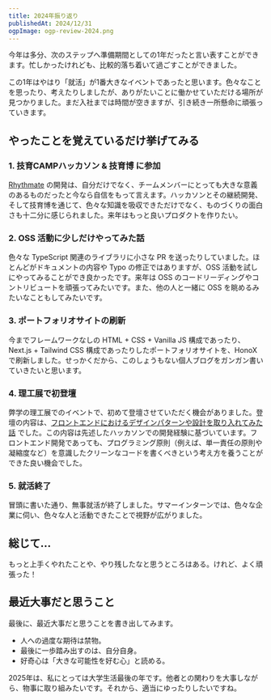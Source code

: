 ```yaml
---
title: 2024年振り返り
publishedAt: 2024/12/31
ogpImage: ogp-review-2024.png
---
```


今年は多分、次のステップへ準備期間としての1年だったと言い表すことができます。忙しかったけれども、比較的落ち着いて過ごすことができました。

この1年はやはり「就活」が1番大きなイベントであったと思います。色々なことを思ったり、考えたりしましたが、ありがたいことに働かせていただける場所が見つかりました。まだ入社までは時間が空きますが、引き続き一所懸命に頑張っていきます。

## やったことを覚えているだけ挙げてみる

### 1. 技育CAMPハッカソン & 技育博 に参加

[Rhythmate](https://github.com/taga3s/Rhythmate-Web) の開発は、自分だけでなく、チームメンバーにとっても大きな意義のあるものだったと今なら自信をもって言えます。ハッカソンとその継続開発、そして技育博を通じて、色々な知識を吸収できただけでなく、ものづくりの面白さも十二分に感じられました。来年はもっと良いプロダクトを作りたい。

### 2. OSS 活動に少しだけやってみた話

色々な TypeScript 関連のライブラリに小さな PR を送ったりしていました。ほとんどがドキュメントの内容や Typo の修正ではありますが、OSS 活動を試しにやってみることができ良かったです。来年は OSS のコードリーディングやコントリビュートを頑張ってみたいです。また、他の人と一緒に OSS を眺めるみたいなこともしてみたいです。

### 3. ポートフォリオサイトの刷新

今までフレームワークなしの HTML + CSS + Vanilla JS 構成であったり、Next.js + Tailwind CSS 構成であったりしたポートフォリオサイトを、HonoX で刷新しました。せっかくだから、このしょうもない個人ブログをガンガン書いていきたいと思います。

### 4. 理工展で初登壇

弊学の理工展でのイベントで、初めて登壇させていただく機会がありました。登壇の内容は、[フロントエンドにおけるデザインパターンや設計を取り入れてみた話](https://speakerdeck.com/seiya_tagami/ming-ri-karashi-metakunaru-hurontoendonotimukai-fa-niokerushe-ji-nosu-me) でした。この内容は先述したハッカソンでの開発経験に基づいています。フロントエンド開発であっても、プログラミング原則（例えば、単一責任の原則や凝縮度など）を意識したクリーンなコードを書くべきという考え方を養うことができた良い機会でした。

### 5. 就活終了

冒頭に書いた通り、無事就活が終了しました。サマーインターンでは、色々な企業に伺い、色々な人と活動できたことで視野が広がりました。

## 総じて...

もっと上手くやれたことや、やり残したなと思うところはある。けれど、よく頑張った！

## 最近大事だと思うこと

最後に、最近大事だと思うことを書き出してみます。

- 人への過度な期待は禁物。
- 最後に一歩踏み出すのは、自分自身。
- 好奇心は「大きな可能性を好む心」と読める。

2025年は、私にとっては大学生活最後の年です。他者との関わりを大事しながら、物事に取り組みたいです。それから、適当にゆったりしたいですね。
